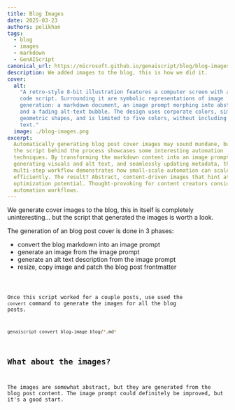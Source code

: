 ```yaml
---
title: Blog Images
date: 2025-03-23
authors: pelikhan
tags:
  - blog
  - images
  - markdown
  - GenAIScript
canonical_url: https://microsoft.github.io/genaiscript/blog/blog-images
description: We added images to the blog, this is how we did it.
cover:
  alt:
    "A retro-style 8-bit illustration features a computer screen with a visible
    code script. Surrounding it are symbolic representations of image
    generation: a markdown document, an image prompt morphing into abstract art,
    and a fading alt-text bubble. The design uses corporate colors, simple
    geometric shapes, and is limited to five colors, without including people or
    text."
  image: ./blog-images.png
excerpt:
  Automatically generating blog post cover images may sound mundane, but
  the script behind the process showcases some interesting automation
  techniques. By transforming the markdown content into an image prompt,
  generating visuals and alt text, and seamlessly updating metadata, this
  multi-step workflow demonstrates how small-scale automation can scale
  efficiently. The result? Abstract, content-driven images that hint at
  optimization potential. Thought-provoking for content creators considering
  automation workflows.
---
```




<BlogNarration />

We generate cover images to the blog, this in itself is completely uninteresting... but the script that generated the images
is worth a look.

The generation of an blog post cover is done in 3 phases:

- convert the blog markdown into an image prompt
- generate an image from the image prompt
- generate an alt text description from the image prompt
- resize, copy image and patch the blog post frontmatter

<Code code={code} lang="ts" wrap title="blog-image.genai.mts" />

Once this script worked for a couple posts,
use used the `convert` command to generate the images for all the blog posts.

```sh
genaiscript convert blog-image blog/*.md*
```

## What about the images?

The images are somewhat abstract, but they are generated from the blog post content.
The image prompt could definitely be improved, but it's a good start.
